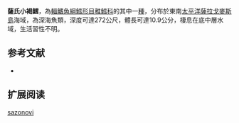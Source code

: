 {{Speciesbox
| name = 薩氏小褐鱈
| image = 
| image_width = 250px
| status = NE
| status_system = iucn3.1
| trend = unknow
| genus = Physiculus
| species = sazonovi
| authority = [[Paulin|Paulin]], 1991
| synonyms = 
}}
'''薩氏小褐鱈'''，為[[輻鰭魚綱|輻鰭魚綱]][[鱈形目|鱈形目]][[稚鱈科|稚鱈科]]的其中一[[種|種]]，分布於東南[[太平洋|太平洋]][[薩拉戈麥斯島|薩拉戈麥斯島]]海域，為深海魚類，深度可達272公尺，體長可達10.9公分，棲息在底中層水域，生活習性不明。

==参考文献==
*{{FishBase_species|genus=Physiculus|species=sazonovi|year=2016|month=2}}

== 扩展阅读 ==
{{refbegin}}
{{wikispecies-inline|Physiculus sazonovi|薩氏小褐鱈}}
{{refend}}
{{Taxonbar|from=Q2929288}}

[[Category:小褐鱈屬|sazonovi]]


{{鱈形目小作品}}